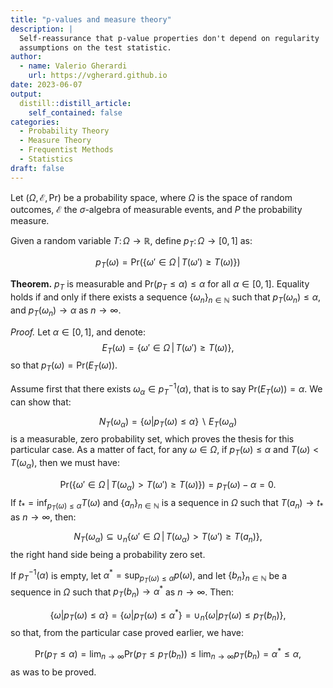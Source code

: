 ```yaml
---
title: "p-values and measure theory"
description: |
  Self-reassurance that p-value properties don't depend on regularity 
  assumptions on the test statistic.
author:
  - name: Valerio Gherardi
    url: https://vgherard.github.io
date: 2023-06-07
output:
  distill::distill_article:
    self_contained: false
categories: 
  - Probability Theory
  - Measure Theory
  - Frequentist Methods
  - Statistics
draft: false
---
```


Let $(\Omega, \mathcal E, \text{Pr})$ be a probability space, where $\Omega$ is the 
space of random outcomes, $\mathcal E$ the $\sigma$-algebra of measurable 
events, and $P$ the probability measure.

Given a random variable $T\colon \Omega \to \mathbb R$, define $p_T\colon \Omega \to \left[0,1\right]$ as:

$$
p_T(\omega) = \text{Pr}(\{\omega'\in \Omega\,\vert\, T(\omega')\geq T(\omega)\})
$$

**Theorem.** $p_T$ is measurable and 
$\text{Pr}(p_T\leq \alpha) \leq \alpha$ for all $\alpha \in \left[0,1\right]$.
Equality holds if and only if there exists a 
sequence $\{\omega_n\}_{n\in \mathbb N}$ such that
$p_T(\omega_n) \leq \alpha$, and $p_T(\omega _n)\to \alpha$ as $n \to \infty$.

*Proof.* Let $\alpha\in\left[0,1\right]$, and denote:
$$
E_T(\omega) = \{\omega'\in \Omega\,\vert\, T(\omega')\geq T(\omega)\},
$$
so that $p_T(\omega) = \text{Pr}(E_T(\omega))$.

Assume first that there exists $\omega_\alpha \in p_T^{-1}(\alpha)$, that is to 
say $\text{Pr}(E_T(\omega)) = \alpha$. We can show that:

$$
N_T(\omega_\alpha) = \{\omega \vert p_T(\omega) \leq \alpha\} \backslash E_T(\omega_\alpha) 
$$
is a measurable, zero probability set, which proves the thesis for this 
particular case. As a matter of fact, for any $\omega \in \Omega$, if 
$p_T(\omega)\leq \alpha$ and $T(\omega) <T(\omega_\alpha)$, then we must have:

$$
\text{Pr}(\{\omega'\in \Omega\,\vert\, 
																T(\omega_\alpha)>T(\omega')\geq T(\omega)\}
																) = p_T(\omega) - \alpha=0.
$$
If $t_* = \inf_{p_T(\omega)\leq \alpha}T(\omega)$ and 
$\{a _n\}_{n \in \mathbb N}$ is a sequence in $\Omega$ such that 
$T(a _n)\to t_*$ as $n\to \infty$, then:

$$
N_T(\omega _\alpha) \subseteq \cup _n \{\omega'\in \Omega\,\vert\, 
																T(\omega_\alpha)>T(\omega')\geq T(a_n)\},
$$
the right hand side being a probability zero set.

If $p_T^{-1}(\alpha)$ is empty, let 
$\alpha^* = \sup _{p_T(\omega)\leq \alpha}p(\omega)$, and let 
$\{b _n\}_{n\in \mathbb N}$ be a sequence in $\Omega$ such that 
$p_T(b_n)\to \alpha^*$ as $n\to \infty$. Then:

$$
\{\omega \vert p_T(\omega) \leq \alpha\}=
\{\omega \vert p_T(\omega) \leq \alpha^*\}= 
\cup _n \{\omega \vert p_T(\omega) \leq p_T(b_n)\},
$$
so that, from the particular case proved earlier, we have:

$$
\text{Pr}(p_T \leq \alpha) = \lim _{n \to \infty} \text{Pr}(p_T \leq p_T(b_n)) \leq \lim _{n \to \infty} p_T(b_n) = \alpha ^* \leq \alpha,
$$
as was to be proved.
